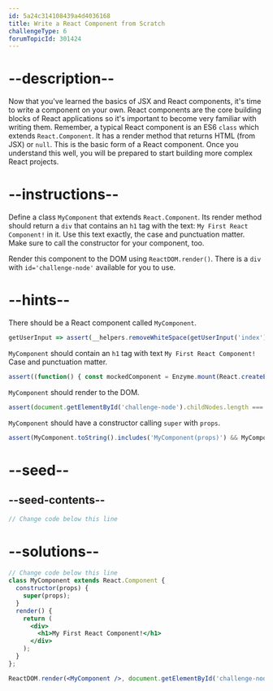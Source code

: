 ```yaml
---
id: 5a24c314108439a4d4036168
title: Write a React Component from Scratch
challengeType: 6
forumTopicId: 301424
---
```


# --description--

Now that you've learned the basics of JSX and React components, it's time to write a component on your own. React components are the core building blocks of React applications so it's important to become very familiar with writing them. Remember, a typical React component is an ES6 `class` which extends `React.Component`. It has a render method that returns HTML (from JSX) or `null`. This is the basic form of a React component. Once you understand this well, you will be prepared to start building more complex React projects.

# --instructions--

Define a class `MyComponent` that extends `React.Component`. Its render method should return a `div` that contains an `h1` tag with the text: `My First React Component!` in it. Use this text exactly, the case and punctuation matter. Make sure to call the constructor for your component, too.

Render this component to the DOM using `ReactDOM.render()`. There is a `div` with `id='challenge-node'` available for you to use.

# --hints--

There should be a React component called `MyComponent`.

```js
getUserInput => assert(__helpers.removeWhiteSpace(getUserInput('index')).includes('classMyComponentextendsReact.Component{'));
```

`MyComponent` should contain an `h1` tag with text `My First React Component!` Case and punctuation matter.

```js
assert((function() { const mockedComponent = Enzyme.mount(React.createElement(MyComponent)); return mockedComponent.find('h1').text() === 'My First React Component!'; })());
```

`MyComponent` should render to the DOM.

```js
assert(document.getElementById('challenge-node').childNodes.length === 1);
```

`MyComponent` should have a constructor calling `super` with `props`.

```js
assert(MyComponent.toString().includes('MyComponent(props)') && MyComponent.toString().includes('_super.call(this, props)'));
```

# --seed--

## --seed-contents--

```jsx
// Change code below this line
```

# --solutions--

```jsx
// Change code below this line
class MyComponent extends React.Component {
  constructor(props) {
    super(props);
  }
  render() {
    return (
      <div>
        <h1>My First React Component!</h1>
      </div>
    );
  }
};

ReactDOM.render(<MyComponent />, document.getElementById('challenge-node'));
```
